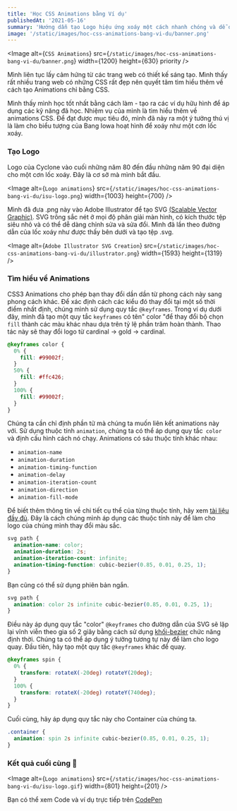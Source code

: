 ```yaml
---
title: 'Học CSS Animations bằng Ví dụ'
publishedAt: '2021-05-16'
summary: 'Hướng dẫn tạo Logo hiệu ứng xoáy một cách nhanh chóng và dễ dàng bằng CSS Animations.'
image: '/static/images/hoc-css-animations-bang-vi-du/banner.png'
---
```


<Image
  alt={`CSS Animations`}
  src={`/static/images/hoc-css-animations-bang-vi-du/banner.png`}
  width={1200}
  height={630}
  priority
/>

Mình liên tục lấy cảm hứng từ các trang web có thiết kế sáng tạo. Mình thấy rất nhiều trang web có những CSS rất đẹp nên quyết tâm tìm hiểu thêm về cách tạo Animations chỉ bằng CSS.

Mình thấy mình học tốt nhất bằng cách làm - tạo ra các ví dụ hữu hình để áp dụng các kỹ năng đã học. Nhiệm vụ của mình là tìm hiểu thêm về animations CSS. Để đạt được mục tiêu đó, mình đã nảy ra một ý tưởng thú vị là làm cho biểu tượng của Bang Iowa hoạt hình để xoáy như một cơn lốc xoáy.

### Tạo Logo

Logo của Cyclone vào cuối những năm 80 đến đầu những năm 90 đại diện cho một cơn lốc xoáy. Đây là cơ sở mà mình bắt đầu.

<Image
  alt={`Logo animations`}
  src={`/static/images/hoc-css-animations-bang-vi-du/isu-logo.png`}
  width={1003}
  height={700}
/>

Mình đã đưa .png này vào Adobe Illustrator để tạo SVG [(Scalable Vector Graphic)](https://svgontheweb.com/). SVG trông sắc nét ở mọi độ phân giải màn hình, có kích thước tệp siêu nhỏ và có thể dễ dàng chỉnh sửa và sửa đổi. Mình đã lần theo đường dẫn của lốc xoáy như được thấy bên dưới và tạo tệp .svg.

<Image
  alt={`Adobe Illustrator SVG Creation`}
  src={`/static/images/hoc-css-animations-bang-vi-du/illustrator.png`}
  width={1593}
  height={1319}
/>

### Tìm hiểu về Animations

CSS3 Animations cho phép bạn thay đổi dần dần từ phong cách này sang phong cách khác. Để xác định cách các kiểu đó thay đổi tại một số thời điểm nhất định, chúng mình sử dụng quy tắc `@keyframes`. Trong ví dụ dưới đây, mình đã tạo một quy tắc `keyframes` có tên" color "để thay đổi bộ chọn` fill` thành các màu khác nhau dựa trên tỷ lệ phần trăm hoàn thành. Thao tác này sẽ thay đổi logo từ cardinal → gold → cardinal.

```css
@keyframes color {
  0% {
    fill: #99002f;
  }
  50% {
    fill: #ffc426;
  }
  100% {
    fill: #99002f;
  }
}
```

Chúng ta cần chỉ định phần tử mà chúng ta muốn liên kết animations này với. Sử dụng thuộc tính `animation`, chúng ta có thể áp dụng quy tắc` color` và định cấu hình cách nó chạy. Animations có sáu thuộc tính khác nhau:

- `animation-name`
- `animation-duration`
- `animation-timing-function`
- `animation-delay`
- `animation-iteration-count`
- `animation-direction`
- `animation-fill-mode`

Để biết thêm thông tin về chi tiết cụ thể của từng thuộc tính, hãy xem [tài liệu đầy đủ](https://www.w3schools.com/css/css3_animations.asp). Đây là cách chúng mình áp dụng các thuộc tính này để làm cho logo của chúng mình thay đổi màu sắc.

```css
svg path {
  animation-name: color;
  animation-duration: 2s;
  animation-iteration-count: infinite;
  animation-timing-function: cubic-bezier(0.85, 0.01, 0.25, 1);
}
```
Bạn cũng có thể sử dụng phiên bản ngắn.

```css
svg path {
  animation: color 2s infinite cubic-bezier(0.85, 0.01, 0.25, 1);
}
```
Điều này áp dụng quy tắc "color" `@keyframes` cho đường dẫn của SVG sẽ lặp lại vĩnh viễn theo gia số 2 giây bằng cách sử dụng [khối-bezier](http://cubic-bezier.com/#.17,.67,.83,.67) chức năng định thời. Chúng ta có thể áp dụng ý tưởng tương tự này để làm cho logo quay. Đầu tiên, hãy tạo một quy tắc `@keyframes` khác để quay.

```css
@keyframes spin {
  0% {
    transform: rotateX(-20deg) rotateY(20deg);
  }
  100% {
    transform: rotateX(-20deg) rotateY(740deg);
  }
}
```
Cuối cùng, hãy áp dụng quy tắc này cho Container của chúng ta.

```css
.container {
  animation: spin 2s infinite cubic-bezier(0.85, 0.01, 0.25, 1);
}
```
### Kết quả cuối cùng 🎉

<Image
  alt={`Logo animations`}
  src={`/static/images/hoc-css-animations-bang-vi-du/isu-logo.gif`}
  width={801}
  height={201}
/>

Bạn có thể xem Code và ví dụ trực tiếp trên [CodePen](https://codepen.io/huynhtan1808/pen/bGqejqK)
